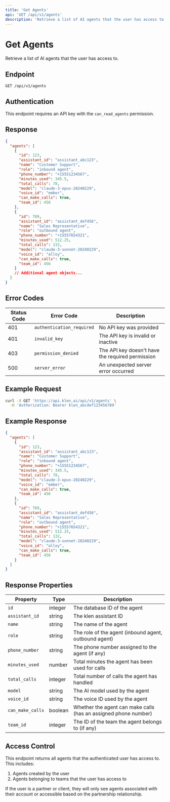 ```yaml
---
title: 'Get Agents'
api: 'GET /api/v1/agents'
description: 'Retrieve a list of AI agents that the user has access to'
---
```


# Get Agents

Retrieve a list of AI agents that the user has access to.

## Endpoint

```
GET /api/v1/agents
```

## Authentication

This endpoint requires an API key with the `can_read_agents` permission.

## Response

```json
{
  "agents": [
    {
      "id": 123,
      "assistant_id": "assistant_abc123",
      "name": "Customer Support",
      "role": "inbound agent",
      "phone_number": "+15551234567",
      "minutes_used": 345.5,
      "total_calls": 78,
      "model": "claude-3-opus-20240229",
      "voice_id": "ember",
      "can_make_calls": true,
      "team_id": 456
    },
    {
      "id": 789,
      "assistant_id": "assistant_def456",
      "name": "Sales Representative",
      "role": "outbound agent",
      "phone_number": "+15557654321",
      "minutes_used": 512.25,
      "total_calls": 132,
      "model": "claude-3-sonnet-20240229",
      "voice_id": "alloy",
      "can_make_calls": true,
      "team_id": 456
    }
    // Additional agent objects...
  ]
}
```

## Error Codes

| Status Code | Error Code | Description |
|-------------|------------|-------------|
| 401 | `authentication_required` | No API key was provided |
| 401 | `invalid_key` | The API key is invalid or inactive |
| 403 | `permission_denied` | The API key doesn't have the required permission |
| 500 | `server_error` | An unexpected server error occurred |

## Example Request

```bash
curl -X GET 'https://api.klen.ai/api/v1/agents' \
  -H 'Authorization: Bearer klen_abcdef123456789'
```

## Example Response

```json
{
  "agents": [
    {
      "id": 123,
      "assistant_id": "assistant_abc123",
      "name": "Customer Support",
      "role": "inbound agent",
      "phone_number": "+15551234567",
      "minutes_used": 345.5,
      "total_calls": 78,
      "model": "claude-3-opus-20240229",
      "voice_id": "ember",
      "can_make_calls": true,
      "team_id": 456
    },
    {
      "id": 789,
      "assistant_id": "assistant_def456",
      "name": "Sales Representative",
      "role": "outbound agent",
      "phone_number": "+15557654321",
      "minutes_used": 512.25,
      "total_calls": 132,
      "model": "claude-3-sonnet-20240229",
      "voice_id": "alloy",
      "can_make_calls": true,
      "team_id": 456
    }
  ]
}
```

## Response Properties

| Property | Type | Description |
|----------|------|-------------|
| `id` | integer | The database ID of the agent |
| `assistant_id` | string | The klen assistant ID |
| `name` | string | The name of the agent |
| `role` | string | The role of the agent (inbound agent, outbound agent) |
| `phone_number` | string | The phone number assigned to the agent (if any) |
| `minutes_used` | number | Total minutes the agent has been used for calls |
| `total_calls` | integer | Total number of calls the agent has handled |
| `model` | string | The AI model used by the agent |
| `voice_id` | string | The voice ID used by the agent |
| `can_make_calls` | boolean | Whether the agent can make calls (has an assigned phone number) |
| `team_id` | integer | The ID of the team the agent belongs to (if any) |

## Access Control

This endpoint returns all agents that the authenticated user has access to. This includes:

1. Agents created by the user
2. Agents belonging to teams that the user has access to

If the user is a partner or client, they will only see agents associated with their account or accessible based on the partnership relationship.